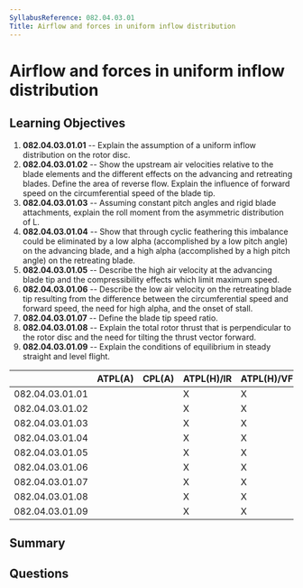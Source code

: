 ```yaml
---
SyllabusReference: 082.04.03.01
Title: Airflow and forces in uniform inflow distribution
---
```


# Airflow and forces in uniform inflow distribution

## Learning Objectives

1. **082.04.03.01.01** -- Explain the assumption of a uniform inflow
   distribution on the rotor disc.
2. **082.04.03.01.02** -- Show the upstream air velocities relative to the blade
   elements and the different effects on the advancing and retreating blades.
   Define the area of reverse flow. Explain the influence of forward speed on
   the circumferential speed of the blade tip.
3. **082.04.03.01.03** -- Assuming constant pitch angles and rigid blade
   attachments, explain the roll moment from the asymmetric distribution of L.
4. **082.04.03.01.04** -- Show that through cyclic feathering this imbalance
   could be eliminated by a low alpha (accomplished by a low pitch angle) on the
   advancing blade, and a high alpha (accomplished by a high pitch angle) on the
   retreating blade.
5. **082.04.03.01.05** -- Describe the high air velocity at the advancing blade
   tip and the compressibility effects which limit maximum speed.
6. **082.04.03.01.06** -- Describe the low air velocity on the retreating blade
   tip resulting from the difference between the circumferential speed and
   forward speed, the need for high alpha, and the onset of stall.
7. **082.04.03.01.07** -- Define the blade tip speed ratio.
8. **082.04.03.01.08** -- Explain the total rotor thrust that is perpendicular
   to the rotor disc and the need for tilting the thrust vector forward.
9. **082.04.03.01.09** -- Explain the conditions of equilibrium in steady
   straight and level flight.

|                 | ATPL(A) | CPL(A) | ATPL(H)/IR | ATPL(H)/VFR | CPL(H) | IR  | CBIR(A) |
| --------------- | ------- | ------ | ---------- | ----------- | ------ | --- | ------- |
| 082.04.03.01.01 |         |        | X          | X           | X      |     |         |
| 082.04.03.01.02 |         |        | X          | X           | X      |     |         |
| 082.04.03.01.03 |         |        | X          | X           | X      |     |         |
| 082.04.03.01.04 |         |        | X          | X           | X      |     |         |
| 082.04.03.01.05 |         |        | X          | X           | X      |     |         |
| 082.04.03.01.06 |         |        | X          | X           | X      |     |         |
| 082.04.03.01.07 |         |        | X          | X           | X      |     |         |
| 082.04.03.01.08 |         |        | X          | X           | X      |     |         |
| 082.04.03.01.09 |         |        | X          | X           | X      |     |         |

## Summary

## Questions
